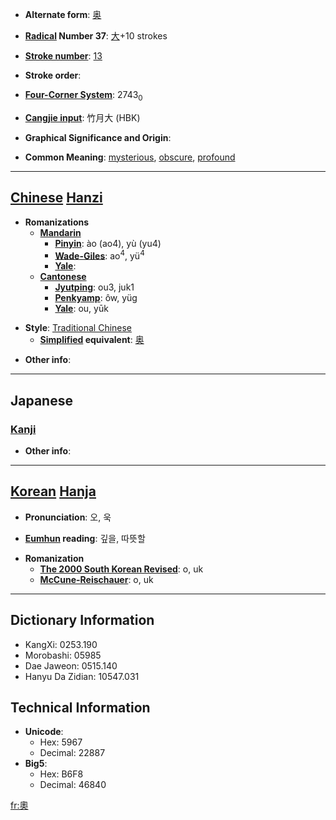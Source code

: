 * '''Alternate form''': [[奥]]

* '''[[Wiktionary:Chinese radical index| Radical]] Number 37''': [[Wiktionary:Chinese radical index 大|大]]+10 strokes

* '''[[Wiktionary:Chinese total strokes index|Stroke number]]''': [[Wiktionary:Chinese total strokes index 13|13]]

* '''Stroke order''': 

* '''[[Wiktionary:Chinese four corner index|Four-Corner System]]''': 2743<sub>0</sub>

* '''[[Wiktionary:Chinese Cangjie index|Cangjie input]]''': 竹月大 (HBK)

* '''Graphical Significance and Origin''': 

* '''Common Meaning''': [[mysterious]], [[obscure]], [[profound]]

----

== [[Chinese]] [[Hanzi]] ==

* '''Romanizations'''
** '''[[Mandarin]]'''
*** '''[[Pinyin]]''': ào (ao4), yù (yu4)
*** '''[[Wade-Giles]]''': ao<sup>4</sup>, yü<sup>4</sup>
*** '''[[Yale]]''': 
** '''[[Cantonese]]'''
*** '''[[Jyutping]]''': ou3, juk1
*** '''[[Penkyamp]]''': ôw, yüg
*** '''[[Yale]]''': ou, yūk

* '''Style''': [[Traditional Chinese]] 
** '''[[Simplified Chinese|Simplified]] equivalent''': [[奥]]

* '''Other info''': 

----

==Japanese==
===[[Kanji]]===
{{kanji|on readings=[[おう]] (ō), [[おく]] (oku), [[いく]] (iku)
|kun readings=[[おく]] (oku), [[くま]] (kuma)
}}

* '''Other info''':  

----

== [[Korean]] [[Hanja]] ==

* '''Pronunciation''': 오, 욱


* '''[[Eumhun]] reading''': 깊을, 따뜻할

* '''Romanization'''
** '''[[The 2000 South Korean Revised Romanization|The 2000 South Korean Revised]]''': o, uk
** '''[[McCune-Reischauer]]''': o, uk

----

== Dictionary Information ==

* KangXi: 0253.190
* Morobashi: 05985
* Dae Jaweon: 0515.140
* Hanyu Da Zidian: 10547.031

== Technical Information ==

* '''Unicode''':
** Hex: 5967
** Decimal: 22887
* '''Big5''':
** Hex: B6F8
** Decimal: 46840

[[fr:奧]]